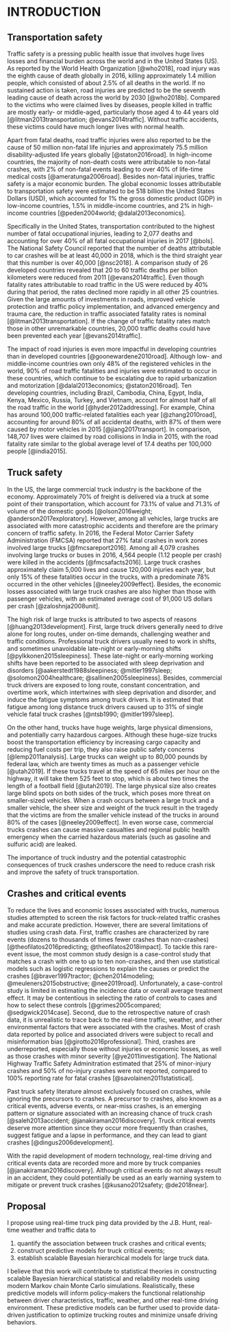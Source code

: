 INTRODUCTION
============

Transportation safety
---------------------

Traffic safety is a pressing public health issue that involves huge lives losses and financial burden across the world and in the United States (US). 
As reported by the World Health Organization [@who2018], road injury was the eighth cause of death globally in 2016, killing approximately 1.4 million people, which consisted of about 2.5% of all deaths in the world. 
If no sustained action is taken, road injuries are predicted to be the seventh leading cause of death across the world by 2030 [@who2018b]. 
Compared to the victims who were claimed lives by diseases, people killed in traffic are mostly   early- or middle-aged, particularly those aged 4 to 44 years old [@litman2013transportation; @evans2014traffic].
Without traffic accidents, these victims could have much longer lives with normal health.


Apart from fatal deaths, road traffic injuries were also reported to be the cause of 50 million non-fatal life injuries and approximately 75.5 million disability-adjusted life years globally [@staton2016road].
In high-income countries, the majority of non-death costs were attributable to non-fatal crashes, with 2% of non-fatal events leading to over 40% of life-time medical costs [@ameratunga2006road].
Besides non-fatal injuries, traffic safety is a major economic burden. 
The global economic losses attributable to transportation safety were estimated to be 518 billion the United States Dollars (USD), which accounted for 1% the gross domestic product (GDP) in low-income countries, 1.5% in middle-income countries, and 2% in high-income countries [@peden2004world; @dalal2013economics]. 


Specifically in the United States, transportation contributed to the highest number of fatal occupational injuries, leading to 2,077 deaths and accounting for over 40% of all fatal occupational injuries in 2017 [@bols]. 
The National Safety Council reported that the number of deaths attributable to car crashes will be at least 40,000 in 2018, which is the third straight year that this number is over 40,000 [@nsc2018]. 
A comparison study of 26 developed countries revealed that 20 to 60 traffic deaths per billion kilometers were reduced from 2011 [@evans2014traffic]. 
Even though fatality rates attributable to road traffic in the US were reduced by 40% during that period, the rates declined more rapidly in all other 25 countries.
Given the large amounts of investments in roads, improved vehicle protection and traffic policy implementation, and advanced emergency and trauma care, the reduction in traffic associated fatality rates is nominal [@litman2013transportation].
If the change of traffic fatality rates match those in other unremarkable countries, 20,000 traffic deaths could have been prevented each year [@evans2014traffic].


The impact of road injuries is even more impactful in developing countries than in developed countries [@goonewardene2010road].
Although low- and middle-income countries own only 48% of the registered vehicles in the world, 90% of road traffic fatalities and injuries were estimated to occur in these countries, which continue to be escalating due to rapid urbanization and motorization [@dalal2013economics; @staton2016road].
Ten developing countries, including Brazil, Cambodia, China, Egypt, India, Kenya, Mexico, Russia, Turkey, and Vietnam, account for almost half of all the road traffic in the world [@hyder2012addressing]. 
For example, China has around 100,000 traffic-related fatalities each year [@zhang2010road], accounting for around 80% of all accidental deaths, with 87% of them were caused by motor vehicles in 2015 [@jiang2017transport]. 
In comparison, 148,707 lives were claimed by road collisions in India in 2015, with the road fatality rate similar to the global average level of 17.4 deaths per 100,000 people [@india2015].



Truck safety
------------

In the US, the large commercial truck industry is the backbone of the economy. Approximately 70% of freight is delivered via a truck at some point of their transportation, which account for 73.1% of value and 71.3% of volume of the domestic goods [@olson2016weight; @anderson2017exploratory]. 
However, among all vehicles, large trucks are associated with more catastrophic accidents and therefore are the primary concern of traffic safety. In 2016, the Federal Motor Carrier Safety Administration (FMCSA) reported that 27% fatal crashes in work zones involved large trucks [@fmcsareport2016]. Among all 4,079 crashes involving large trucks or buses in 2016, 4,564 people (1.12 people per crash) were killed in the accidents [@fmcsafacts2016]. Large truck crashes approximately claim 5,000 lives and cause 120,000 injuries each year, but only 15% of these fatalities occur in the trucks, with a predominate 78% occurred in the other vehicles [@neeley2009effect]. Besides, the economic losses associated with large truck crashes are also higher than those with passenger vehicles, with an estimated average cost of 91,000 US dollars per crash [@zaloshnja2008unit]. 

The high risk of large trucks is attributed to two aspects of reasons [@huang2013development]. First, large truck drivers generally need to drive alone for long routes, under on-time demands, challenging weather and traffic conditions. Professional truck drivers usually need to work in shifts, and sometimes unavoidable late-night or early-morning shifts [@pylkkonen2015sleepiness]. These late-night or early-morning working shifts have been reported to be associated with sleep deprivation and disorders [@aakerstedt1988sleepiness; @mitler1997sleep; @solomon2004healthcare; @sallinen2005sleepiness]. Besides, commercial truck drivers are exposed to long route, constant concentration, and overtime work, which intertwines with sleep deprivation and disorder, and induce the fatigue symptoms among truck drivers.  It is estimated that fatigue among long distance truck drivers caused up to 31% of single vehicle fatal truck crashes [@ntsb1990; @mitler1997sleep]. 

On the other hand, trucks have huge weights, large physical dimensions, and potentially carry hazardous cargoes. Although these huge-size trucks boost the transportation efficiency by increasing cargo capacity and reducing fuel costs per trip, they also raise public safety concerns [@lemp2011analysis]. Large trucks can weight up to 80,000 pounds by federal law, which are twenty times as much as a passenger vehicle [@utah2019]. If these trucks travel at the speed of 65 miles per hour on the highway, it will take them 525 feet to stop, which is about two times the length of a football field [@utah2019]. The large physical size also creates large blind spots on both sides of the truck, which poses more threat on smaller-sized vehicles. When a crash occurs between a large truck and a smaller vehicle, the sheer size and weight of the truck result in the tragedy that the victims are from the smaller vehicle instead of the trucks in around 80% of the cases [@neeley2009effect]. In even worse case, commercial trucks crashes can cause massive casualties and regional public health emergency when the carried hazardous materials (such as gasoline and sulfuric acid) are leaked.

The importance of truck industry and the potential catastrophic consequences of truck crashes underscore the need to reduce crash risk and improve the safety of truck transportation.


Crashes and critical events
---------------------------

To reduce the lives and economic losses associated with trucks, numerous studies attempted to screen the risk factors for truck-related traffic crashes and make accurate prediction. However, there are several limitations of studies using crash data. First, traffic crashes are characterized by rare events (dozens to thousands of times fewer crashes than non-crashes) [@theofilatos2016predicting; @theofilatos2018impact]. To tackle this rare-event issue, the most common study design is a case-control study that matches a crash with one to up to ten non-crashes, and then use statistical models such as logistic regressions to explain the causes or predict the crashes [@braver1997tractor; @chen2014modeling; @meuleners2015obstructive; @nee2019road]. Unfortunately, a case-control study is limited in estimating the incidence data or overall average treatment effect. It may be contentious in selecting the ratio of controls to cases and how to select these controls [@grimes2005compared; @sedgwick2014case]. Second, due to the retrospective nature of crash data, it is unrealistic to trace back to the real-time traffic, weather, and other environmental factors that were associated with the crashes. Most of crash data reported by police and associated drivers were subject to recall and misinformation bias [@girotto2016professional]. Third, crashes are underreported, especially those without injuries or economic losses, as well as those crashes with minor severity [@ye2011investigation]. The National Highway Traffic Safety Adminitration estimated that 25% of minor-injury crashes and 50% of no-injury crashes were not reported, compared to 100% reporting rate for fatal crashes [@savolainen2011statistical].

Past truck safety literature almost exclusively focused on crashes, while ignoring the precursors to crashes. A precursor to crashes, also known as a critical events, adverse events, or near-miss crashes, is an emerging pattern or signature associated with an increasing chance of truck crash [@saleh2013accident; @janakiraman2016discovery]. Truck critical events deserve more attention since they occur more frequently than crashes, suggest fatigue and a lapse in performance, and they can lead to giant crashes [@dingus2006development]. 

With the rapid development of modern technology, real-time driving and critical events data are recorded more and more by truck companies [@janakiraman2016discovery]. Although critical events do not always result in an accident, they could potentially be used as an early warning system to mitigate or prevent truck crashes [@kusano2012safety; @de2018near].


## Proposal

I propose using real-time truck ping data provided by the J.B. Hunt, real-time weather and traffic data to


1) quantify the association between truck crashes and critical events;
2) construct predictive models for truck critical events;
3) establish scalable Bayesian hierarchical models for large truck data.


I believe that this work will contribute to statistical theories in constructing scalable Bayesian hierarchical statistical and reliability models using modern Markov chain Monte Carlo simulations. Realistically, these predictive models will inform policy-makers the functional relationship between driver characteristics, traffic, weather, and other real-time driving environment. These predictive models can be further used to provide data-driven justification to optimize trucking routes and minimize unsafe driving behaviors.